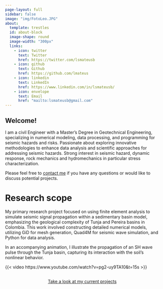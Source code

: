 ---
page-layout: full
sidebar: false
image: "img/FotoLeo.JPG"
about:
  template: trestles
  id: about-block
  image-shape: round
  image-width: "300px"
  links:
    - icon: twitter
      text: Twitter
      href: https://twitter.com/lsmateusb
    - icon: github
      text: Github
      href: https://github.com/lmateus
    - icon: linkedin
      text: LinkedIn
      href: https://www.linkedin.com/in/lsmateusb/
    - icon: envelope
      text: Email
      href: "mailto:lsmateusb@gmail.com"  
---

::: {#about-block}
## Welcome!

I am a civil Engineer with a Master’s Degree in Geotechnical Engineering, specializing in numerical modeling, data processing, and programming for seismic hazards and risks. Passionate about exploring innovative methodologies to enhance data analysis and scientific approaches for addressing seismic hazards. Strong interest in seismic hazard, dynamic response, rock mechanics and hydromechanics in particular stress characterization.  

Please feel free to [contact me](mailto:lsmateusb@gmail.com) if you have any questions or would like to discuss potential projects.

:::


# Research scope

My primary research project focused on using finite element analysis to simulate seismic signal propagation within a sedimentary basin model, emphasizing the geological complexity of Tunja and Pereira basins in Colombia. This work involved constructing detailed numerical models, utilizing GiD for mesh generation, Quad4M for seismic wave simulation, and Python for data analysis. 

In an accompanying animation, I illustrate the propagation of an SH wave pulse through the Tunja basin, capturing its interaction with the soil's nonlinear behavior.

{{< video https://www.youtube.com/watch?v=pg2-uy9TA10&t=15s >}}

```{=html}
<div  style="margin: 30px; text-align: center;">
<a class="btn btn-primary" href="https://linmaria.github.io/LinaAtTheMoment/projects/" role="button" target="_blank" style="padding: 15px 30px;">Take a look at my current projects</a>
</div>
```

